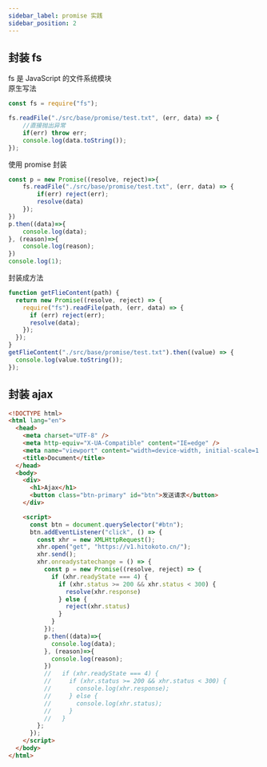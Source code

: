 ```yaml
---
sidebar_label: promise 实践
sidebar_position: 2
---
```

## 封装 fs 
fs 是 JavaScript 的文件系统模块   
原生写法
```js
const fs = require("fs");

fs.readFile("./src/base/promise/test.txt", (err, data) => {
    //直接抛出异常
    if(err) throw err;
    console.log(data.toString());
});
```

使用 promise 封装
```js
const p = new Promise((resolve, reject)=>{
    fs.readFile("./src/base/promise/test.txt", (err, data) => {
        if(err) reject(err);
        resolve(data)
    });
})
p.then((data)=>{
    console.log(data);
}, (reason)=>{
    console.log(reason);
})
console.log(1);
```

封装成方法
```js
function getFlieContent(path) {
  return new Promise((resolve, reject) => {
    require("fs").readFile(path, (err, data) => {
      if (err) reject(err);
      resolve(data);
    });
  });
}
getFlieContent("./src/base/promise/test.txt").then((value) => {
  console.log(value.toString());
});
```


## 封装 ajax
```html
<!DOCTYPE html>
<html lang="en">
  <head>
    <meta charset="UTF-8" />
    <meta http-equiv="X-UA-Compatible" content="IE=edge" />
    <meta name="viewport" content="width=device-width, initial-scale=1.0" />
    <title>Document</title>
  </head>
  <body>
    <div>
      <h1>Ajax</h1>
      <button class="btn-primary" id="btn">发送请求</button>
    </div>

    <script>
      const btn = document.querySelector("#btn");
      btn.addEventListener("click", () => {
        const xhr = new XMLHttpRequest();
        xhr.open("get", "https://v1.hitokoto.cn/");
        xhr.send();
        xhr.onreadystatechange = () => {
          const p = new Promise((resolve, reject) => {
            if (xhr.readyState === 4) {
              if (xhr.status >= 200 && xhr.status < 300) {
                resolve(xhr.response)
              } else {
                reject(xhr.status)
              }
            }
          });
          p.then((data)=>{
            console.log(data);
          }, (reason)=>{
            console.log(reason);
          })
          //   if (xhr.readyState === 4) {
          //     if (xhr.status >= 200 && xhr.status < 300) {
          //       console.log(xhr.response);
          //     } else {
          //       console.log(xhr.status);
          //     }
          //   }
        };
      });
    </script>
  </body>
</html>

```


